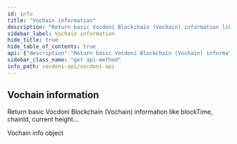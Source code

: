 ```yaml
---
id: info
title: "Vochain information"
description: "Return basic Vocdoni Blockchain (Vochain) information like blockTime, chainId, current height..."
sidebar_label: Vochain information
hide_title: true
hide_table_of_contents: true
api: {"description":"Return basic Vocdoni Blockchain (Vochain) information like blockTime, chainId, current height...","operationId":"info","tags":["Chain"],"responses":{"200":{"description":"Vochain info object","content":{"application/json":{"example":"{\n  \"chainId\": \"azeno\", // chain identifier\n  \"blockTime\": [\n    12000, // average 1 minute\n      11580, // 10 minutes\n      11000, // 1h\n      11100, // 6h\n      11100  // 24h\n  ],\n  \"height\": 1047231, // current blockchain height\n  \"blockTimestamp\": 1663949191 // last block timestamp\n}"}}}},"method":"get","path":"/chain/info","servers":[{"url":"https://api.vocdoni.io/v2/"}],"security":[{"bearerAuth":[]}],"securitySchemes":{"bearerAuth":{"type":"http","scheme":"bearer"}},"info":{"version":"2.0.0","title":"Vocdoni API","license":{"name":"MIT"},"description":"**Goals and Objectives:** \nThe Vocdoni API is meant to be the entry point for external integrators to add voting capabilities to an existing  CRM, customer base and product experience. The API should act as a satellite that facilitates creating votes using  Vocdoni, without the hassle of learning a deep platform.\nThis API should allow to perform the basic primitives of the Vocdoni Protocol such as manage organizations, voting  processes and be able to vote, abstracting as much as possible the complexity and doing so, offering simple and  clear methods to perform such actions.\nLast but not least, the API should be modular and allow further expansion with other independent modules such as  payments, CSPs, SSI providers, CRM’s, etc. becoming a open voting block/”lego” for the Web2.0 & Web 3.0 world."},"postman":{"name":"Vochain information","description":{"content":"Return basic Vocdoni Blockchain (Vochain) information like blockTime, chainId, current height...","type":"text/plain"},"url":{"path":["chain","info"],"host":["{{baseUrl}}"],"query":[],"variable":[]},"header":[{"key":"Accept","value":"application/json"}],"method":"GET"}}
sidebar_class_name: "get api-method"
info_path: vocdoni-api/vocdoni-api
---
```



## Vochain information



Return basic Vocdoni Blockchain (Vochain) information like blockTime, chainId, current height...

<div><ApiTabs><TabItem label={"200"} value={"200"}><div>

Vochain info object

</div><div><MimeTabs schemaType={"response"}><TabItem label={"application/json"} value={"application/json"}><SchemaTabs><TabItem label={"Example"} value={"Example"}><ResponseSamples responseExample={"{\n  \"chainId\": \"azeno\", // chain identifier\n  \"blockTime\": [\n    12000, // average 1 minute\n      11580, // 10 minutes\n      11000, // 1h\n      11100, // 6h\n      11100  // 24h\n  ],\n  \"height\": 1047231, // current blockchain height\n  \"blockTimestamp\": 1663949191 // last block timestamp\n}"} language={"json"}></ResponseSamples></TabItem></SchemaTabs></TabItem></MimeTabs></div></TabItem></ApiTabs></div>
      